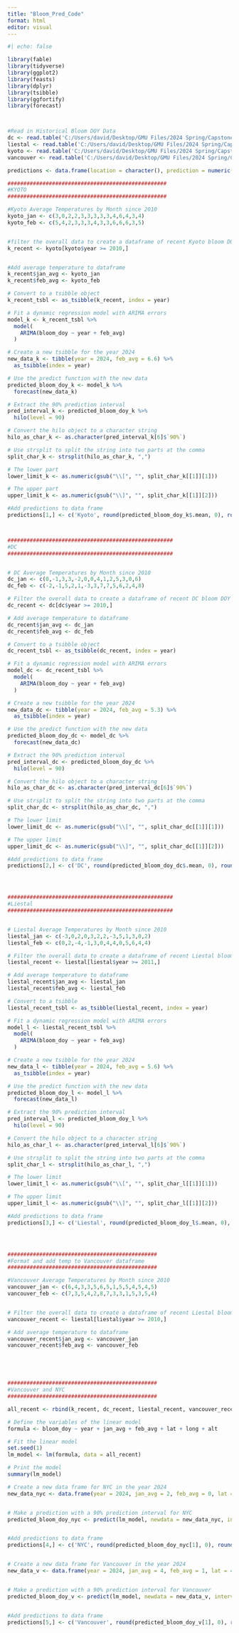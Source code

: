 ---
title: "Bloom_Pred_Code"
format: html
editor: visual
---


```{r}
#| echo: false

library(fable)
library(tidyverse)
library(ggplot2)
library(feasts)
library(dplyr)
library(tsibble)
library(ggfortify)
library(forecast)



#Read in Historical Bloom DOY Data
dc <- read.table('C:/Users/david/Desktop/GMU Files/2024 Spring/Capstone/Bloom/washingtondc.csv', sep=',', header=TRUE)
liestal <- read.table('C:/Users/david/Desktop/GMU Files/2024 Spring/Capstone/Bloom/liestal.csv', sep=',', header=TRUE)
kyoto <- read.table('C:/Users/david/Desktop/GMU Files/2024 Spring/Capstone/Bloom/kyoto.csv', sep=',', header=TRUE)
vancouver <- read.table('C:/Users/david/Desktop/GMU Files/2024 Spring/Capstone/Bloom/vancouver.csv', sep=',', header=TRUE)

predictions <- data.frame(location = character(), prediction = numeric(), lower = numeric(), upper = numeric())


```


```{r}


##################################################
#KYOTO
##################################################

#Kyoto Average Temperatures by Month since 2010
kyoto_jan <- c(3,0,2,2,3,3,3,3,3,4,6,4,3,4)
kyoto_feb <- c(5,4,2,3,3,3,4,3,3,6,6,6,3,5)


#filter the overall data to create a dataframe of recent Kyoto bloom DOY data
k_recent <- kyoto[kyoto$year >= 2010,]


#Add average temperature to dataframe
k_recent$jan_avg <- kyoto_jan
k_recent$feb_avg <- kyoto_feb

# Convert to a tsibble object
k_recent_tsbl <- as_tsibble(k_recent, index = year)

# Fit a dynamic regression model with ARIMA errors
model_k <- k_recent_tsbl %>%
  model(
    ARIMA(bloom_doy ~ year + feb_avg)
  )

# Create a new tsibble for the year 2024
new_data_k <- tibble(year = 2024, feb_avg = 6.6) %>%
  as_tsibble(index = year)

# Use the predict function with the new data
predicted_bloom_doy_k <- model_k %>%
  forecast(new_data_k)

# Extract the 90% prediction interval
pred_interval_k <- predicted_bloom_doy_k %>%
  hilo(level = 90)

# Convert the hilo object to a character string
hilo_as_char_k <- as.character(pred_interval_k[6]$`90%`)

# Use strsplit to split the string into two parts at the comma
split_char_k <- strsplit(hilo_as_char_k, ",")

# The lower part
lower_limit_k <- as.numeric(gsub("\\[", "", split_char_k[[1]][1]))

# The upper part
upper_limit_k <- as.numeric(gsub("\\]", "", split_char_k[[1]][2]))

#Add predictions to data frame
predictions[1,] <- c('Kyoto', round(predicted_bloom_doy_k$.mean, 0), round(as.numeric(lower_limit_k),0), round(as.numeric(upper_limit_k),0))



####################################################
#DC
####################################################


# DC Average Temperatures by Month since 2010
dc_jan <- c(0,-1,3,3,-2,0,0,4,1,2,5,3,0,6)
dc_feb <- c(-2,-1,5,2,1,-3,3,7,7,5,6,2,4,8)

# Filter the overall data to create a dataframe of recent DC bloom DOY data
dc_recent <- dc[dc$year >= 2010,]

# Add average temperature to dataframe
dc_recent$jan_avg <- dc_jan
dc_recent$feb_avg <- dc_feb

# Convert to a tsibble object
dc_recent_tsbl <- as_tsibble(dc_recent, index = year)

# Fit a dynamic regression model with ARIMA errors
model_dc <- dc_recent_tsbl %>%
  model(
    ARIMA(bloom_doy ~ year + feb_avg)
  )

# Create a new tsibble for the year 2024
new_data_dc <- tibble(year = 2024, feb_avg = 5.3) %>%
  as_tsibble(index = year)

# Use the predict function with the new data
predicted_bloom_doy_dc <- model_dc %>%
  forecast(new_data_dc)

# Extract the 90% prediction interval
pred_interval_dc <- predicted_bloom_doy_dc %>%
  hilo(level = 90)

# Convert the hilo object to a character string
hilo_as_char_dc <- as.character(pred_interval_dc[6]$`90%`)

# Use strsplit to split the string into two parts at the comma
split_char_dc <- strsplit(hilo_as_char_dc, ",")

# The lower limit
lower_limit_dc <- as.numeric(gsub("\\[", "", split_char_dc[[1]][1]))

# The upper limit
upper_limit_dc <- as.numeric(gsub("\\]", "", split_char_dc[[1]][2]))

#Add predictions to data frame
predictions[2,] <- c('DC', round(predicted_bloom_doy_dc$.mean, 0), round(as.numeric(lower_limit_dc),0), round(as.numeric(upper_limit_dc),0))




####################################################
#Liestal
####################################################


# Liestal Average Temperatures by Month since 2010
liestal_jan <- c(-3,0,2,0,3,2,2,-3,5,1,3,0,2)
liestal_feb <- c(0,2,-4,-1,3,0,4,4,0,5,6,4,4)

# Filter the overall data to create a dataframe of recent Liestal bloom DOY data
liestal_recent <- liestal[liestal$year >= 2011,]

# Add average temperature to dataframe
liestal_recent$jan_avg <- liestal_jan
liestal_recent$feb_avg <- liestal_feb

# Convert to a tsibble
liestal_recent_tsbl <- as_tsibble(liestal_recent, index = year)

# Fit a dynamic regression model with ARIMA errors
model_l <- liestal_recent_tsbl %>%
  model(
    ARIMA(bloom_doy ~ year + feb_avg)
  )

# Create a new tsibble for the year 2024
new_data_l <- tibble(year = 2024, feb_avg = 5.6) %>%
  as_tsibble(index = year)

# Use the predict function with the new data
predicted_bloom_doy_l <- model_l %>%
  forecast(new_data_l)

# Extract the 90% prediction interval
pred_interval_l <- predicted_bloom_doy_l %>%
  hilo(level = 90)

# Convert the hilo object to a character string
hilo_as_char_l <- as.character(pred_interval_l[6]$`90%`)

# Use strsplit to split the string into two parts at the comma
split_char_l <- strsplit(hilo_as_char_l, ",")

# The lower limit
lower_limit_l <- as.numeric(gsub("\\[", "", split_char_l[[1]][1]))

# The upper limit
upper_limit_l <- as.numeric(gsub("\\]", "", split_char_l[[1]][2]))

#Add predictions to data frame
predictions[3,] <- c('Liestal', round(predicted_bloom_doy_l$.mean, 0), round(as.numeric(lower_limit_l),0), round(as.numeric(upper_limit_l),0))




###############################################
#Format and add temp to Vancouver dataframe
###############################################

#Vancouver Average Temperatures by Month since 2010
vancouver_jan <- c(6,4,3,3,5,6,5,1,5,5,4,5,4,5)
vancouver_feb <- c(7,3,5,4,2,8,7,3,3,1,5,3,5,4)


# Filter the overall data to create a dataframe of recent Liestal bloom DOY data
vancouver_recent <- liestal[liestal$year >= 2010,]

# Add average temperature to dataframe
vancouver_recent$jan_avg <- vancouver_jan
vancouver_recent$feb_avg <- vancouver_feb





###############################################
#Vancouver and NYC
###############################################

all_recent <- rbind(k_recent, dc_recent, liestal_recent, vancouver_recent)

# Define the variables of the linear model
formula <- bloom_doy ~ year + jan_avg + feb_avg + lat + long + alt

# Fit the linear model
set.seed(1)
lm_model <- lm(formula, data = all_recent)

# Print the model
summary(lm_model)

# Create a new data frame for NYC in the year 2024
new_data_nyc <- data.frame(year = 2024, jan_avg = 2, feb_avg = 0, lat = 40.73061, long = -73.93524, alt = 10)


# Make a prediction with a 90% prediction interval for NYC
predicted_bloom_doy_nyc <- predict(lm_model, newdata = new_data_nyc, interval = "prediction", level = 0.90)


#Add predictions to data frame
predictions[4,] <- c('NYC', round(predicted_bloom_doy_nyc[1], 0), round(predicted_bloom_doy_nyc[2],0), round(predicted_bloom_doy_nyc[3],0))


# Create a new data frame for Vancouver in the year 2024
new_data_v <- data.frame(year = 2024, jan_avg = 4, feb_avg = 1, lat = 49.22370, long = -123.163600, alt = 24)


# Make a prediction with a 90% prediction interval for Vancouver
predicted_bloom_doy_v <- predict(lm_model, newdata = new_data_v, interval = "prediction", level = 0.90)


#Add predictions to data frame
predictions[5,] <- c('Vancouver', round(predicted_bloom_doy_v[1], 0), round(predicted_bloom_doy_v[2],0), round(predicted_bloom_doy_v[3],0))


```
